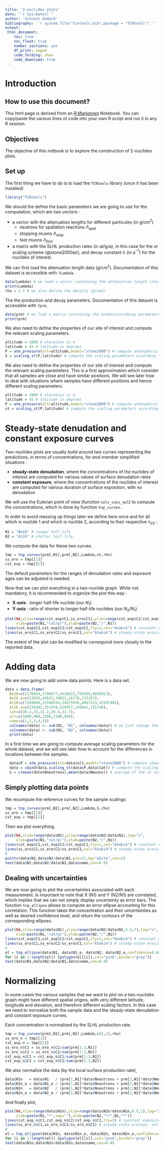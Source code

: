 ```yaml
---
title: '2-nuclides plots'
date: "`r Sys.Date()`"
author: 'Vincent Godard'
bibliography: '`r system.file("tcntools.bib",package = "TCNtools") `'
output:
 html_document:
    toc: true
    toc_float: true
    number_sections: yes
    df_print: paged
    code_folding: show
    code_download: true
---
```


# Introduction 

## How to use this document?

This html page is derived from an [R Markdown](http://rmarkdown.rstudio.com) Notebook. 
You can copy/paste the various lines of code into your own R script and run it in any R session.


## Objectives

The objective of this notbook is to explore the construction of 2-nuclides plots.

## Set up

The first thing we have to do is to load the `TCNtools` library (once it has been installed)

```r
library("TCNtools")
```

We should the define the basic parameters we are going to use for the computation, which are two vectors :

- a vector with the attenuation lengths for different particules (in g/cm$^2$)
    - neutrons for spallation reactions $\Lambda_{spal}$
    - stopping muons $\Lambda_{stop}$
    - fast muons $\Lambda_{fast}$    
- a matrix with the SLHL production rates (in at/g/a), in this case for the *st* scaling scheme (@stone2000air), and decay constant $\lambda$ (in a$^{-1}$) for the nuclides of interest.

We can first load the attenuation length data (g/cm$^2$).
Documentation of this dataset is accessible with `?Lambda`.

```r
data(Lambda) # we load a vector containing the attenuation length into the environment
print(Lambda)
rho = 2.7 # we also define the density (g/cm3)
```

The the production and decay parameters.
Documentation of this dataset is accessible with `?prm`.

```r
data(prm) # we load a matrix containing the production/decay parameters into the environment
print(prm)
```

We also need to define the properties of our site of interest and compute the relevant scaling parameters.

```r
altitude = 1000 # elevation in m
latitude = 45 # latitude in degrees
P = atm_pressure(alt=altitude,model="stone2000") # compute atmospheric pressure at site
S = scaling_st(P,latitude) # compute the scaling parameters according to Stone (2000)
```

We also need to define the properties of our site of interest and compute the relevant scaling parameters.
This is a first approximation which consider that all samples are close and have similar positions.
We will see later how to deal with situations where samples have different positions and hence different scaling parameters.

```r
altitude = 1000 # elevation in m
latitude = 45 # latitude in degrees
P = atm_pressure(alt=altitude,model="stone2000") # compute atmospheric pressure at site
st = scaling_st(P,latitude) # compute the scaling parameters according to Stone (2000)
```

# Steady-state denudation and constant exposure curves

Two-nuclides plots are usually build around two curves representing the predictions, in terms of concentrations, for end-member simplified situations :

- **steady-state denudation**, where the concentrations of the nuclides of interest are computed for various values of surface denudation rates
- **constant exposure**, where the concentrations of the nuclides of interest are computed for various duration of surface exposition, with no denudation

We will use the Eulerian point of view (function `solv_conc_eul`) to compute the concentrations, which is done by function `tnp_curves`.

In order to avoid messing up things later we define here once and for all which is nuclide 1 and which is nuclide 2, according to their respective $\tau_{1/2}$ :

```r
N1 = "Be10" # longer half-life
N2 = "Al26" # shorter half-life
```

We compute the data for these two curves.

```r
tmp = tnp_curves(prm[,N1],prm[,N2],Lambda,st,rho)
ss_ero = tmp[[1]]
cst_exp = tmp[[2]]
```

The default parameters for the ranges of denudation rates and exposure ages can be adjusted is needed.

Now that we can plot everything in a two-nuclide graph.
While not mandatory, it is recommended to organize the plot this way :

- **X-axis** : longer half-life nuclide (our $N_1$)
- **Y-axis** : ratio of shorter to longer half-life nuclides (our $N_2/N_1$)

```r
plot(NA,xlim=range(cst_exp$C1,ss_ero$C1),ylim=range(cst_exp$C2/cst_exp$C1,ss_ero$C2/ss_ero$C1),log="x",
     xlab=paste(N1,"(at/g)"),ylab=paste(N2,"/",N1))
lines(cst_exp$C1,cst_exp$C2/cst_exp$C1,lty=2,col="khaki4") # constant exposure, dashed line
lines(ss_ero$C1,ss_ero$C2/ss_ero$C1,col="khaki4") # steady-state erosion, solid line
```
The extent of the plot can be modified to correspond more closely to the reported data.

# Adding data

We are now going to add some data points.
Here is a data set.


```r
data = data.frame(
  Be10=c(1176054,1798477,4436623,759349,9045913),
  Be10_e=c(23955,44533,70831,16776,132287),
  Al26=c(7269896,11588554,24975976,4867323,43197465),
  Al26_e=c(235842,351978,429957,149041,715748),
  lat=c(30.1,33,32.2,30.4,32.7),
  alt=c(1000,900,1200,1100,960),
  name=c(1,2,3,4,5))
  colnames(data) <- sub(N1, "N1", colnames(data)) # we just change the column names to have everything in terms of N1 and N2
  colnames(data) <- sub(N2, "N2", colnames(data)) 
  print(data)
```

In a first time we are going to compute average scaling parameters for the whole dataset, and we will see later how to account for the differences in locations between the samples.

```r
  data$P = atm_pressure(alt=data$alt,model="stone2000") # compute atmospheric pressure at each site
  data = cbind(data,scaling_st(data$P,data$lat)) # compute the scaling parameters according to Stone (2000), and merge with samples table
  S = c(mean(data$Nneutrons),mean(data$Nmuons)) # average of the st scaling parameters
```



## Simply plotting data points

We recompute the reference curves for the sample scalings

```r
tmp = tnp_curves(prm[,N1],prm[,N2],Lambda,S,rho)
ss_ero = tmp[[1]]
cst_exp = tmp[[2]]
```

Then we plot everything.

```r
plot(NA,xlim=range(data$N1),ylim=range(data$N2/data$N1),log="x",
     xlab=paste(N1,"(at/g)"),ylab=paste(N2,"/",N1))
lines(cst_exp$C1,cst_exp$C2/cst_exp$C1,lty=2,col="khaki4") # constant exposure, dashed line
lines(ss_ero$C1,ss_ero$C2/ss_ero$C1,col="khaki4") # steady-state erosion, solid line
#
points(data$N1,data$N2/data$N1,pch=21,bg="white",cex=2) 
text(data$N1,data$N2/data$N1,data$name,cex=0.9)

```

## Dealing with uncertainties
     
We are now going to plot the uncertainties associated with each measurement. 
Is important to note that X (N1) and Y (N2/N1) are correlated, which implies that we can not simply display uncertainty as error bars.
The function `tnp_ellipse` allows to compute an error ellipse accounting for this correlation. 
This function takes the concentration and their uncertainties as well as desired confidence level, and return the contours of the corresponding ellipses.
    
```r
plot(NA,xlim=range(data$N1),ylim=range(data$N2/data$N1,4.5,7),log="x",
     xlab=paste(N1,"(at/g)"),ylab=paste(N2,"/",N1))
lines(cst_exp$C1,cst_exp$C2/cst_exp$C1,lty=2,col="khaki4") # constant exposure, dashed line
lines(ss_ero$C1,ss_ero$C2/ss_ero$C1,col="khaki4") # steady-state erosion, solid line
#
el = tnp_ellipse(data$N1, data$N1_e, data$N2, data$N2_e,confidence=0.68)
for (i in 1:length(el)) {polygon(el[[i]],col="pink",border="grey")}
text(data$N1,data$N2/data$N1,data$name,cex=0.8)
```
    
    
# Normalizing 

In some cases the various samples that we want to plot on a two-nuclides graph might have different spatial origins, with very different latitude, longitude and elevation, and therefore different scaling factors. In this case we need to normalize both the sample data and the  steady-state denudation and constant exposure curves. 

Each concentration is normalized by the SLHL production rate.

```r
tmp = tnp_curves(prm[,N1],prm[,N2],Lambda,c(1,1),rho)
ss_ero_n = tmp[[1]]
cst_exp_n = tmp[[2]]
ss_ero_n$C1 = ss_ero_n$C1/sum(prm[1:3,N1])
ss_ero_n$C2 = ss_ero_n$C2/sum(prm[1:3,N2])
cst_exp_n$C1 = cst_exp_n$C1/sum(prm[1:3,N1])
cst_exp_n$C2 = cst_exp_n$C2/sum(prm[1:3,N2])
```


We also normalize the data (by the local surface production rate),

```r
data$N1n   = data$N1   / (prm[1,N1]*data$Nneutrons + prm[2,N1]*data$Nmuons + prm[3,N1]*data$Nmuons)
data$N1n_e = data$N1_e / (prm[1,N1]*data$Nneutrons + prm[2,N1]*data$Nmuons + prm[3,N1]*data$Nmuons)
data$N2n   = data$N2   / (prm[1,N2]*data$Nneutrons + prm[2,N2]*data$Nmuons + prm[3,N2]*data$Nmuons)
data$N2n_e = data$N2_e / (prm[1,N2]*data$Nneutrons + prm[2,N2]*data$Nmuons + prm[3,N2]*data$Nmuons)

```

And finally plot,

```r
plot(NA,xlim=range(data$N1n),ylim=range(data$N2n/data$N1n,0.5,1),log="x",
     xlab=paste(N1,"*",sep=""),ylab=paste(N2,"*/",N1,"*"))
lines(cst_exp_n$C1,cst_exp_n$C2/cst_exp_n$C1,lty=2) # constant exposure, dashed line
lines(ss_ero_n$C1,ss_ero_n$C2/ss_ero_n$C1) # steady-state erosion, solid line
#
el = tnp_ellipse(data$N1n, data$N1n_e, data$N2n, data$N2n_e,confidence=0.68)
for (i in 1:length(el)) {polygon(el[[i]],col="pink",border="grey")}
text(data$N1n,data$N2n/data$N1n,data$name,cex=0.8)
```
     
     
     
  
